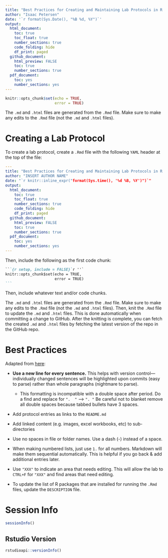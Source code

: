 ```yaml
---
title: "Best Practices for Creating and Maintaining Lab Protocols in R Markdown"
author: "Isaac Petersen"
date: '`r format(Sys.Date(), "%B %d, %Y")`'
output: 
  html_document:
    toc: true
    toc_float: true
    number_sections: true
    code_folding: hide
    df_print: paged
  github_document:
    html_preview: FALSE
    toc: true
    number_sections: true
  pdf_document:
    toc: yes
    number_sections: yes
---
```


```r
knitr::opts_chunk$set(echo = TRUE,
                      error = TRUE)
```

The `.md` and `.html` files are generated from the `.Rmd` file.
Make sure to make any edits to the `.Rmd` file (not the `.md` and `.html` files).

# Creating a Lab Protocol

To create a lab protocol, create a `.Rmd` file with the following `YAML` header at the top of the file:

```yaml
---
title: "Best Practices for Creating and Maintaining Lab Protocols in R Markdown"
author: "INSERT AUTHOR NAME"
date: "`r knitr::inline_expr("format(Sys.time(), '%d %B, %Y')")`"
output: 
  html_document:
    toc: true
    toc_float: true
    number_sections: true
    code_folding: hide
    df_print: paged
  github_document:
    html_preview: FALSE
    toc: true
    number_sections: true
  pdf_document:
    toc: yes
    number_sections: yes
---
```

Then, include the following as the first code chunk:

````markdown
```{r setup, include = FALSE}`r ''`
knitr::opts_chunk$set(echo = TRUE,
                      error = TRUE)
```
````

Then, include whatever text and/or code chunks.

The `.md` and `.html` files are generated from the `.Rmd` file.
Make sure to make any edits to the `.Rmd` file (not the `.md` and `.html` files).
Then, knit the `.Rmd` file to update the `.md` and `.html` files.
This is done automatically when committing a change to GitHub.
After the knitting is complete, you can fetch the created `.md` and `.html` files by fetching the latest version of the repo in the GitHub repo.

# Best Practices

Adapted from [here](https://github.com/lowepowerlab/protocols/blob/main/markdown_best_practices.md):

* **Use a new line for every sentence.** 
This helps with version control—individually changed sentences will be highlighted upon commits (easy to parse) rather than whole paragraphs (nightmare to parse).
    * This formatting is incompatible with a double space after period. 
    Do a find and replace for `".  "` --> `". "` 
    Be careful not to blanket remove all double spaces because tabbed bullets have 3 spaces. 

* Add protocol entries as links to the `README.md`

* Add linked content (e.g. images, excel workbooks, etc) to sub-directories

* Use no spaces in file or folder names.
Use a dash (-) instead of a space.

* When making numbered lists, just use `1. ` for all numbers. 
Markdown will make them sequential automatically.
This is helpful if you go back & add additional entries later. 

* Use `"XXX"` to indicate an area that needs editing.
This will allow the lab to `CTRL+F` for `"XXX"` and find areas that need editing.

* To update the list of R packages that are installed for running the `.Rmd` files, update the `DESCRIPTION` file.

# Session Info

```r
sessionInfo()
```

## Rstudio Version

```r
rstudioapi::versionInfo()
```
